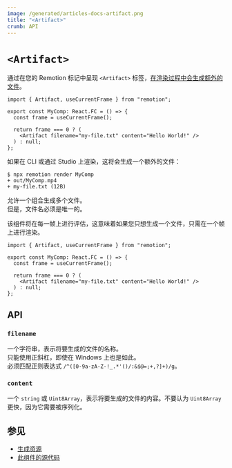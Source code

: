 ```yaml
---
image: /generated/articles-docs-artifact.png
title: "<Artifact>"
crumb: API
---
```


# `<Artifact>`<AvailableFrom v="4.0.176"/>

通过在您的 Remotion 标记中呈现 `<Artifact>` 标签，[在渲染过程中会生成额外的文件](/docs/artifacts)。

```tsx twoslash title="MyComp.tsx"
import { Artifact, useCurrentFrame } from "remotion";

export const MyComp: React.FC = () => {
  const frame = useCurrentFrame();

  return frame === 0 ? (
    <Artifact filename="my-file.txt" content="Hello World!" />
  ) : null;
};
```

如果在 CLI 或通过 Studio 上渲染，这将会生成一个额外的文件：

```
$ npx remotion render MyComp
+ out/MyComp.mp4
+ my-file.txt (12B)
```

允许一个组合生成多个文件。  
但是，文件名必须是唯一的。

该组件将在每一帧上进行评估，这意味着如果您只想生成一个文件，只需在一个帧上进行渲染。

```tsx twoslash title="❌ 将在每一帧上生成一个资源并抛出错误，因为文件名不唯一"
import { Artifact, useCurrentFrame } from "remotion";

export const MyComp: React.FC = () => {
  const frame = useCurrentFrame();

  return frame === 0 ? (
    <Artifact filename="my-file.txt" content="Hello World!" />
  ) : null;
};
```

## API

### `filename`

一个字符串，表示将要生成的文件的名称。  
只能使用正斜杠，即使在 Windows 上也是如此。  
必须匹配正则表达式 `/^([0-9a-zA-Z-!_.*'()/:&$@=;+,?]+)/g`。

### `content`

一个 `string` 或 `Uint8Array`，表示将要生成的文件的内容。不要认为 `Uint8Array` 更快，因为它需要被序列化。

## 参见

- [生成资源](/docs/artifacts)
- [此组件的源代码](https://github.com/remotion-dev/remotion/blob/main/packages/core/src/components/Artifact.tsx)
